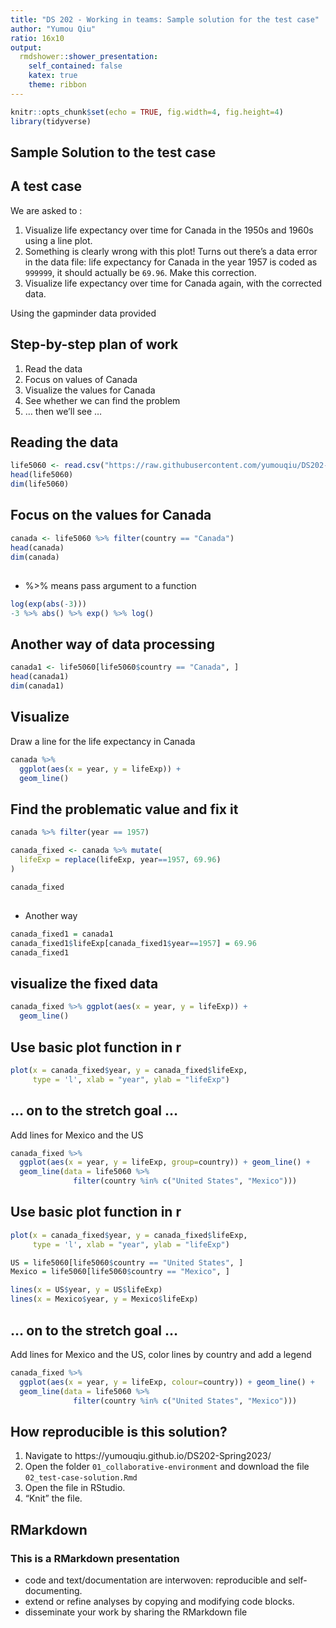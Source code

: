```yaml
---
title: "DS 202 - Working in teams: Sample solution for the test case"
author: "Yumou Qiu"
ratio: 16x10
output:
  rmdshower::shower_presentation:
    self_contained: false
    katex: true
    theme: ribbon
---
```

```r
knitr::opts_chunk$set(echo = TRUE, fig.width=4, fig.height=4)
library(tidyverse)
```

## Sample Solution to the test case 

## A test case

We are asked to : 

1. Visualize life expectancy over time for Canada in the 1950s and 1960s using a line plot.
2. Something is clearly wrong with this plot! Turns out there's a data error 
in the data file: life expectancy for Canada in the year 1957 is coded
as `999999`, it should actually be `69.96`. Make this correction.
3. Visualize life expectancy over time for Canada again, with the corrected data.

Using the gapminder data provided

## Step-by-step plan of work

1. Read the data
2. Focus on values of Canada
3. Visualize the values for Canada
4. See whether we can find the problem
5. ... then we'll see ...

## Reading the data 

```r
life5060 <- read.csv("https://raw.githubusercontent.com/yumouqiu/DS202-Spring2023/main/Lecture1_collaborative-environment/data/gapminder-5060.csv")
head(life5060)
dim(life5060)
```

## Focus on the values for Canada

```r
canada <- life5060 %>% filter(country == "Canada")
head(canada)
dim(canada)
```


##

- %>% means pass argument to a function

```r
log(exp(abs(-3)))
-3 %>% abs() %>% exp() %>% log()
```


## Another way of data processing

```r
canada1 <- life5060[life5060$country == "Canada", ]
head(canada1)
dim(canada1)
```

## Visualize 

Draw a line for the life expectancy in Canada
```r
canada %>% 
  ggplot(aes(x = year, y = lifeExp)) +
  geom_line()
```

## Find the problematic value and fix it

```r
canada %>% filter(year == 1957)

canada_fixed <- canada %>% mutate(
  lifeExp = replace(lifeExp, year==1957, 69.96)  
)

canada_fixed
```

##

- Another way

```r
canada_fixed1 = canada1
canada_fixed1$lifeExp[canada_fixed1$year==1957] = 69.96
canada_fixed1
```

## visualize the fixed data

```r
canada_fixed %>% ggplot(aes(x = year, y = lifeExp)) +
  geom_line()
```

## Use basic plot function in r

```r
plot(x = canada_fixed$year, y = canada_fixed$lifeExp, 
     type = 'l', xlab = "year", ylab = "lifeExp")
```

## ... on to the stretch goal ... 

Add lines for Mexico and the US

```r
canada_fixed %>% 
  ggplot(aes(x = year, y = lifeExp, group=country)) + geom_line() +
  geom_line(data = life5060 %>% 
              filter(country %in% c("United States", "Mexico")))
```


## Use basic plot function in r

```r
plot(x = canada_fixed$year, y = canada_fixed$lifeExp, 
     type = 'l', xlab = "year", ylab = "lifeExp")

US = life5060[life5060$country == "United States", ]
Mexico = life5060[life5060$country == "Mexico", ]

lines(x = US$year, y = US$lifeExp)
lines(x = Mexico$year, y = Mexico$lifeExp)
```

## ... on to the stretch goal ... 

Add lines for Mexico and the US, color lines by country and add a legend

```r
canada_fixed %>% 
  ggplot(aes(x = year, y = lifeExp, colour=country)) + geom_line() +
  geom_line(data = life5060 %>% 
              filter(country %in% c("United States", "Mexico")))

```

## How reproducible is this solution?

1. Navigate to https://yumouqiu.github.io/DS202-Spring2023/
2. Open the folder `01_collaborative-environment` and download the file `02_test-case-solution.Rmd`
3. Open the file in RStudio.
4. "Knit" the file.


## RMarkdown

### This is a RMarkdown presentation

- code and text/documentation are interwoven: reproducible and self-documenting.
- extend or refine analyses by copying and modifying code blocks.
- disseminate your work by sharing the RMarkdown file
